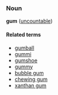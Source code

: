 ===Noun===
'''gum''' ([[uncountable]])

====Related terms====
*[[gumball]]
*[[gummi]]
*[[gumshoe]]
*[[gummy]]
*[[bubble gum]]
*[[chewing gum]]
*[[xanthan gum]]